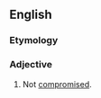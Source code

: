 ==English==

===Etymology===
{{prefix|en|un|compromised}}

===Adjective===
{{en-adj}}

# Not [[compromised]].